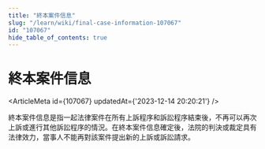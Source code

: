 ```yaml
---
title: "終本案件信息"
slug: "/learn/wiki/final-case-information-107067"
id: "107067"
hide_table_of_contents: true
---
```



# 終本案件信息

<ArticleMeta id={107067} updatedAt={'2023-12-14 20:20:21'} />
<div className='border-solid border-b border-t-0 my-4 border-[var(--ifm-color-gray-300)]' />

終本案件信息是指一起法律案件在所有上訴程序和訴訟程序結束後，不再可以再次上訴或進行其他訴訟程序的情況。在終本案件信息確定後，法院的判決或裁定具有法律效力，當事人不能再對該案件提出新的上訴或訴訟請求。
